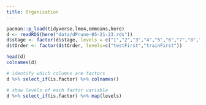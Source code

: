 ```yaml
---
title: Organization
---
```



```r
pacman::p_load(tidyverse,lme4,emmeans,here)
d <- readRDS(here("data/dPrune-05-21-23.rds"))
d$stage <- factor(d$stage, levels = c("1","2","3","4","5","6","7","8","9","10","11","12","13","14","15","16","17","18","19","20","21","22","23"))
d$tOrder <- factor(d$tOrder, levels=c("testFirst","trainFirst"))

```


```r
head(d)
colnames(d)

# identify which columns are factors
d %>% select_if(is.factor) %>% colnames()

# show levels of each factor variable
d %>% select_if(is.factor) %>% map(levels)



```

```r

```
